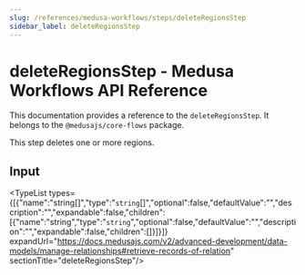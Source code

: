```yaml
---
slug: /references/medusa-workflows/steps/deleteRegionsStep
sidebar_label: deleteRegionsStep
---
```



# deleteRegionsStep - Medusa Workflows API Reference

This documentation provides a reference to the `deleteRegionsStep`. It belongs to the `@medusajs/core-flows` package.

This step deletes one or more regions.

## Input

<TypeList types={[{"name":"string[]","type":"`string`[]","optional":false,"defaultValue":"","description":"","expandable":false,"children":[{"name":"string","type":"`string`","optional":false,"defaultValue":"","description":"","expandable":false,"children":[]}]}]} expandUrl="https://docs.medusajs.com/v2/advanced-development/data-models/manage-relationships#retrieve-records-of-relation" sectionTitle="deleteRegionsStep"/>

